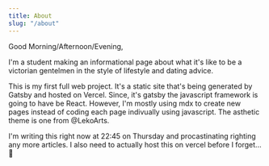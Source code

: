 ```yaml
---
title: About
slug: "/about"
---
```


Good Morning/Afternoon/Evening,

I'm a student making an informational page about what it's like to be a victorian gentelmen in the style of lifestyle and dating advice. 

This is my first full web project. It's a static site that's being generated by Gatsby and hosted on Vercel. Since, it's gatsby the javascript framework is going to have be React.
However, I'm mostly using mdx to create new pages instead of coding each page indivually using javascript.
The asthetic theme is one from @LekoArts.

I'm writing this right now at 22:45 on Thursday and procastinating righting any more articles.
I also need to actually host this on vercel before I forget... 🗿
